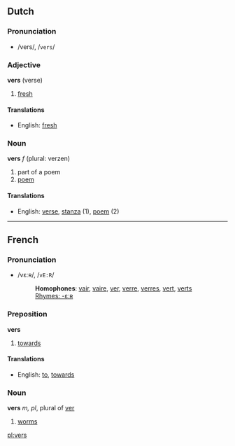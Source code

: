 ==Dutch==

===Pronunciation===
*/vers/, /<tt>vers</tt>/

===Adjective===
'''vers''' (verse)

#[[fresh]]

====Translations====
*English: [[fresh]]

===Noun===
'''vers''' ''f'' (plural: verzen)

#part of a poem
#[[poem]]

====Translations====
*English: [[verse]], [[stanza]] (1), [[poem]] (2)

----

==French==

===Pronunciation===
*/vεːʀ/, /<tt>vE:R</tt>/
*:'''Homophones''': [[vair]], [[vaire]], [[ver]], [[verre]], [[verres]], [[vert]], [[verts]]
*:[[Rhymes:French:-εːʀ|Rhymes: -εːʀ]]

===Preposition===
'''vers'''

#[[towards]]

====Translations====
*English: [[to]], [[towards]]

===Noun===
'''vers''' ''m, pl'', plural of [[ver]]

# [[worms]]

[[pl:vers]]